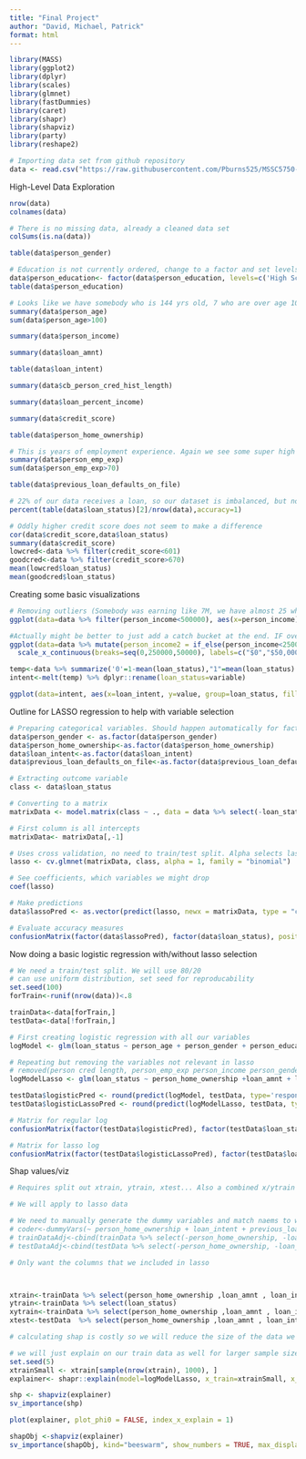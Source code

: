 ---
title: "Final Project"
author: "David, Michael, Patrick"
format: html
---


```{r echo = FALSE, message=FALSE}
library(MASS)
library(ggplot2)
library(dplyr)
library(scales)
library(glmnet)
library(fastDummies)
library(caret)
library(shapr)
library(shapviz)
library(party)
library(reshape2)

# Importing data set from github repository
data <- read.csv("https://raw.githubusercontent.com/Pburns525/MSSC5750-Project/refs/heads/main/loan_data.csv")

```


High-Level Data Exploration
```{r}

nrow(data)
colnames(data)

# There is no missing data, already a cleaned data set
colSums(is.na(data))

table(data$person_gender)

# Education is not currently ordered, change to a factor and set levels
data$person_education<- factor(data$person_education, levels=c('High School','Associate','Bachelor','Master','Doctorate'), ordered=TRUE)
table(data$person_education)

# Looks like we have somebody who is 144 yrs old, 7 who are over age 100. PRobably want to remove them, its doubtful anybody very old would be applying anyways, and these ages are not really possible
summary(data$person_age)
sum(data$person_age>100)

summary(data$person_income)

summary(data$loan_amnt)

table(data$loan_intent)

summary(data$cb_person_cred_hist_length)

summary(data$loan_percent_income)

summary(data$credit_score)

table(data$person_home_ownership)

# This is years of employment experience. Again we see some super high values, longer than human lifespan, so should clean those up
summary(data$person_emp_exp)
sum(data$person_emp_exp>70)

table(data$previous_loan_defaults_on_file)

# 22% of our data receives a loan, so our dataset is imbalanced, but not too extreme
percent(table(data$loan_status)[2]/nrow(data),accuracy=1)

# Oddly higher credit score does not seem to make a difference
cor(data$credit_score,data$loan_status)
summary(data$credit_score)
lowcred<-data %>% filter(credit_score<601)
goodcred<-data %>% filter(credit_score>670)
mean(lowcred$loan_status)
mean(goodcred$loan_status)


```  

Creating some basic visualizations
```{R}

# Removing outliers (Somebody was earning like 7M, we have almost 25 who are over 1M still)
ggplot(data=data %>% filter(person_income<500000), aes(x=person_income)) +geom_histogram(bins=30)

#Actually might be better to just add a catch bucket at the end. IF over 250k, just set to 250k
ggplot(data=data %>% mutate(person_income2 = if_else(person_income<250000,person_income,250000)), aes(x=person_income2)) +geom_histogram(bins=40, fill='steelblue',color='black') + xlab("Income") + ggtitle("Histogram of Income")+
  scale_x_continuous(breaks=seq(0,250000,50000), labels=c("$0","$50,000","$100,000","$150,000","$200,000","$250,000+") )

temp<-data %>% summarize('0'=1-mean(loan_status),"1"=mean(loan_status) ,.by=loan_intent)
intent<-melt(temp) %>% dplyr::rename(loan_status=variable)

ggplot(data=intent, aes(x=loan_intent, y=value, group=loan_status, fill=loan_status)) + geom_col(position='stack')

```


 Outline for LASSO regression to help with variable selection
```{R}

# Preparing categorical variables. Should happen automatically for factors
data$person_gender <- as.factor(data$person_gender)
data$person_home_ownership<-as.factor(data$person_home_ownership)
data$loan_intent<-as.factor(data$loan_intent)
data$previous_loan_defaults_on_file<-as.factor(data$previous_loan_defaults_on_file)

# Extracting outcome variable
class <- data$loan_status

# Converting to a matrix
matrixData <- model.matrix(class ~ ., data = data %>% select(-loan_status))

# First column is all intercepts
matrixData<- matrixData[,-1]

# Uses cross validation, no need to train/test split. Alpha selects lasso (rather than ridge regression), but I think thats the default anyways
lasso <- cv.glmnet(matrixData, class, alpha = 1, family = "binomial")

# See coefficients, which variables we might drop
coef(lasso)

# Make predictions
data$lassoPred <- as.vector(predict(lasso, newx = matrixData, type = "class"))

# Evaluate accuracy measures
confusionMatrix(factor(data$lassoPred), factor(data$loan_status), positive = '1')

```

Now doing a basic logistic regression with/without lasso selection
```{R}

# We need a train/test split. We will use 80/20
# can use uniform distribution, set seed for reproducability
set.seed(100)
forTrain<-runif(nrow(data))<.8

trainData<-data[forTrain,]
testData<-data[!forTrain,]

# First creating logistic regression with all our variables
logModel <- glm(loan_status ~ person_age + person_gender + person_education + person_income + person_emp_exp + person_home_ownership +loan_amnt + loan_intent + loan_int_rate + loan_percent_income + cb_person_cred_hist_length + credit_score + previous_loan_defaults_on_file, data=trainData, family= binomial )

# Repeating but removing the variables not relevant in lasso
# removed(person cred length, person_emp_exp person_income person_gender person_education person_age)
logModelLasso <- glm(loan_status ~ person_home_ownership +loan_amnt + loan_intent + loan_int_rate + loan_percent_income  + credit_score + previous_loan_defaults_on_file, data=trainData, family= binomial )

testData$logisticPred <- round(predict(logModel, testData, type='response'))
testData$logisticLassoPred <- round(predict(logModelLasso, testData, type='response'))

# Matrix for regular log
confusionMatrix(factor(testData$logisticPred), factor(testData$loan_status), positive = '1')

# Matrix for lasso log
confusionMatrix(factor(testData$logisticLassoPred), factor(testData$loan_status), positive = '1')


```

Shap values/viz
```{r}
# Requires split out xtrain, ytrain, xtest... Also a combined x/ytrain

# We will apply to lasso data

# We need to manually generate the dummy variables and match naems to what the model created
# coder<-dummyVars(~ person_home_ownership + loan_intent + previous_loan_defaults_on_file, data = data, fullRank = TRUE, sep='')
# trainDataAdj<-cbind(trainData %>% select(-person_home_ownership, -loan_intent, -previous_loan_defaults_on_file), predict(coder, newdata = trainData) )
# testDataAdj<-cbind(testData %>% select(-person_home_ownership, -loan_intent, -previous_loan_defaults_on_file), predict(coder, newdata = testData) )

# Only want the columns that we included in lasso



xtrain<-trainData %>% select(person_home_ownership ,loan_amnt , loan_intent , loan_int_rate , loan_percent_income  , credit_score , previous_loan_defaults_on_file)
ytrain<-trainData %>% select(loan_status)
xytrain<-trainData %>% select(person_home_ownership ,loan_amnt , loan_intent , loan_int_rate , loan_percent_income  , credit_score , previous_loan_defaults_on_file,loan_status)
xtest<-testData  %>% select(person_home_ownership ,loan_amnt , loan_intent , loan_int_rate , loan_percent_income  , credit_score , previous_loan_defaults_on_file)

# calculating shap is costly so we will reduce the size of the data we pass in

# we will just explain on our train data as well for larger sample size
set.seed(5)
xtrainSmall <- xtrain[sample(nrow(xtrain), 1000), ]
explainer<- shapr::explain(model=logModelLasso, x_train=xtrainSmall, x_explain=xtrainSmall, approach="ctree", phi0=mean(ytrain$loan_status))

shp <- shapviz(explainer)
sv_importance(shp)

plot(explainer, plot_phi0 = FALSE, index_x_explain = 1)

shapObj <-shapviz(explainer)
sv_importance(shapObj, kind="beeswarm", show_numbers = TRUE, max_display=15)

```






